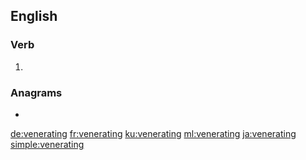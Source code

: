 ==English==

===Verb===
{{head|en|present participle}}

# {{present participle of|venerate|lang=en|nocat=1}}

===Anagrams===
* {{l|en|enervating}}

[[de:venerating]]
[[fr:venerating]]
[[ku:venerating]]
[[ml:venerating]]
[[ja:venerating]]
[[simple:venerating]]